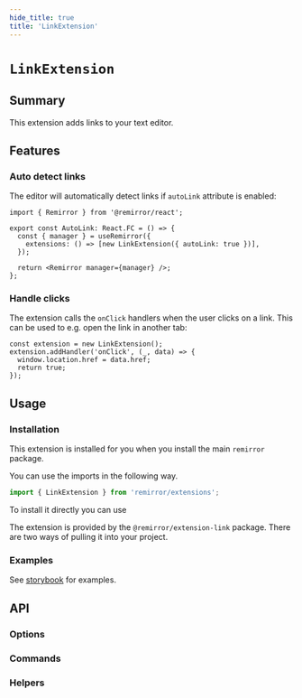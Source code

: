 ```yaml
---
hide_title: true
title: 'LinkExtension'
---
```


# `LinkExtension`

## Summary

This extension adds links to your text editor.

## Features

### Auto detect links

The editor will automatically detect links if `autoLink` attribute is enabled:

```tsx
import { Remirror } from '@remirror/react';

export const AutoLink: React.FC = () => {
  const { manager } = useRemirror({
    extensions: () => [new LinkExtension({ autoLink: true })],
  });

  return <Remirror manager={manager} />;
};
```

### Handle clicks

The extension calls the `onClick` handlers when the user clicks on a link. This can be used to e.g. open the link in another tab:

```tsx
const extension = new LinkExtension();
extension.addHandler('onClick', (_, data) => {
  window.location.href = data.href;
  return true;
});
```

## Usage

### Installation

This extension is installed for you when you install the main `remirror` package.

You can use the imports in the following way.

```ts
import { LinkExtension } from 'remirror/extensions';
```

To install it directly you can use

The extension is provided by the `@remirror/extension-link` package. There are two ways of pulling it into your project.

### Examples

See [storybook](https://remirror.vercel.app/?path=/story/extensions-link--basic) for examples.

## API

### Options

### Commands

### Helpers
